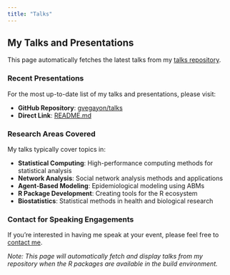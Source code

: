 ```yaml
---
title: "Talks"
---
```


## My Talks and Presentations

This page automatically fetches the latest talks from my [talks repository](https://github.com/gvegayon/talks).

### Recent Presentations

For the most up-to-date list of my talks and presentations, please visit:

- **GitHub Repository**: [gvegayon/talks](https://github.com/gvegayon/talks)
- **Direct Link**: [README.md](https://github.com/gvegayon/talks/blob/master/README.md)

### Research Areas Covered

My talks typically cover topics in:

- **Statistical Computing**: High-performance computing methods for statistical analysis
- **Network Analysis**: Social network analysis methods and applications
- **Agent-Based Modeling**: Epidemiological modeling using ABMs
- **R Package Development**: Creating tools for the R ecosystem
- **Biostatistics**: Statistical methods in health and biological research

### Contact for Speaking Engagements

If you're interested in having me speak at your event, please feel free to [contact me](mailto:g.vegayon@gmail.com).

*Note: This page will automatically fetch and display talks from my repository when the R packages are available in the build environment.*